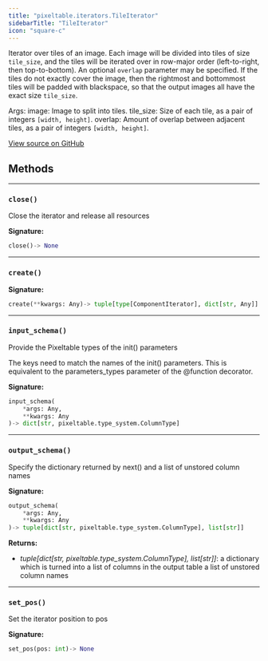 ```yaml
---
title: "pixeltable.iterators.TileIterator"
sidebarTitle: "TileIterator"
icon: "square-c"
---
```


Iterator over tiles of an image. Each image will be divided into tiles of size `tile_size`, and the tiles will be iterated over in row-major order (left-to-right, then top-to-bottom). An optional `overlap` parameter may be specified. If the tiles do not exactly cover the image, then the rightmost and bottommost tiles will be padded with blackspace, so that the output images all have the exact size `tile_size`.

Args: image: Image to split into tiles. tile_size: Size of each tile, as a pair of integers `[width, height]`. overlap: Amount of overlap between adjacent tiles, as a pair of integers `[width, height]`.


<a href="https://github.com/pixeltable/pixeltable/blob/latest/pixeltable/iterators/image.py#L10" target="_blank">View source on GitHub</a>

## Methods


---

### `close()`

Close the iterator and release all resources


**Signature:**

```python
close()-> None
```


---

### `create()`

**Signature:**

```python
create(**kwargs: Any)-> tuple[type[ComponentIterator], dict[str, Any]]
```


---

### `input_schema()`

Provide the Pixeltable types of the init() parameters


The keys need to match the names of the init() parameters. This is equivalent to the parameters_types parameter of the @function decorator.


**Signature:**

```python
input_schema(
    *args: Any,
    **kwargs: Any
)-> dict[str, pixeltable.type_system.ColumnType]
```


---

### `output_schema()`

Specify the dictionary returned by next() and a list of unstored column names


**Signature:**

```python
output_schema(
    *args: Any,
    **kwargs: Any
)-> tuple[dict[str, pixeltable.type_system.ColumnType], list[str]]
```

**Returns:**

- *tuple[dict[str, pixeltable.type_system.ColumnType], list[str]]*: a dictionary which is turned into a list of columns in the output table a list of unstored column names



---

### `set_pos()`

Set the iterator position to pos


**Signature:**

```python
set_pos(pos: int)-> None
```

